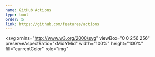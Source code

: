 ```yaml
---
name: GitHub Actions
type: tool
order: 5
link: https://github.com/features/actions
---
```


<svg
  xmlns="http://www.w3.org/2000/svg"
  viewBox="0 0 256 256"
  preserveAspectRatio="xMidYMid"
  width="100%"
  height="100%"
  fill="currentColor"
  role="img"
>
  <path d="M53.604 0c29.604 0 53.604 23.9921 53.604 53.5906 0 29.09-23.189 52.7496-52.093 53.5521 0 2.4615.1087 7.1117 1.5015 9.9194 1.9324 3.8943 13.524 11.145 24.8918 11.145h4.084c2.5665-18.2713 18.2565-32.3321 37.2396-32.3321 18.9062 0 34.5503 13.9463 37.2112 32.1094h21.1291c2.662-18.163 18.3051-32.1094 37.2113-32.1094 20.7745 0 37.6162 16.8366 37.6162 37.6068 0 20.7693-16.8417 37.606-37.6162 37.606-18.9062 0-34.5503-13.9473-37.2113-32.1104H160.044c-2.661 18.163-18.305 32.1104-37.2121 32.1104-18.8704 0-34.4935-13.8933-37.1984-32.007l-4.5156.1347c-7.4349-.0558-15.2894-2.0412-21.5982-6.3275-1.72-1.169-3.4142-2.3971-5.1818-3.5605l-.0005 2.4418c-.0096.7894-.152 12.6569-.1635 25.8332l-.0003 2.7899c.0053 8.641.0736 17.5447.277 24.039.4463 14.2468 12.0348 25.7454 24.8228 28.4369 1.6622.349 4.5201.3939 6.3207.2382 2.5711-18.2648 18.2592-32.3202 37.2378-32.3202 20.7745 0 37.6162 16.8375 37.6162 37.6068 0 20.7694-16.8417 37.6069-37.6162 37.6069-18.7687 0-34.323-13.744-37.1526-31.7137h-3.2538c-24.436-1.3338-39.6285-23.7466-39.3636-41.9234.3344-22.8773.0824-45.7637.0788-68.6464v-7.564C18.546 101.2861 0 79.6062 0 53.5905 0 23.9921 23.999 0 53.604 0Zm69.2279 191.7792c-14.7012 0-26.6196 11.9155-26.6196 26.614 0 14.6984 11.9184 26.6139 26.6196 26.6139 14.7021 0 26.6205-11.9155 26.6205-26.614 0-14.6984-11.9184-26.6139-26.6205-26.6139Zm0-84.9113c-14.7012 0-26.6196 11.9154-26.6196 26.614 0 14.6975 11.9184 26.613 26.6196 26.613 14.7021 0 26.6205-11.9155 26.6205-26.613 0-14.6986-11.9184-26.614-26.6205-26.614Zm95.5516 0c-14.7022 0-26.6197 11.9154-26.6197 26.614 0 14.6975 11.9175 26.613 26.6197 26.613 14.7021 0 26.6205-11.9155 26.6205-26.613 0-14.6986-11.9184-26.614-26.6205-26.614Zm15.1606 15.4085c2.0946 2.0896 2.1524 5.447.1704 7.6053l-.1604.1686-16.3093 16.3447c-2.0782 2.0831-5.4145 2.1527-7.577.1978l-.1722-.163-7.9847-7.86c-2.1634-2.1299-2.191-5.61-.0605-7.773 2.0764-2.1078 5.4337-2.1875 7.6063-.2198l.1686.1603 4.0922 4.0271 12.4517-12.4779c2.1442-2.15 5.6252-2.1537 7.7749-.01Zm-95.9899-.0805c2.0947 2.0896 2.1524 5.447.1704 7.6062l-.1603.1677-16.3094 16.3446c-2.0782 2.0832-5.4144 2.1528-7.577.1979l-.1722-.163-7.9847-7.86c-2.1634-2.1299-2.1909-5.61-.0605-7.773 2.0755-2.1078 5.4337-2.1875 7.6063-.2189l.1686.1594 4.0922 4.027 12.4517-12.4778c2.1442-2.1491 5.6252-2.1537 7.7749-.01ZM53.604 10.993c-23.5317 0-42.6083 19.071-42.6083 42.5977 0 23.5258 19.0766 42.5977 42.6083 42.5977s42.6083-19.0719 42.6083-42.5977c0-23.5267-19.0766-42.5977-42.6083-42.5977Zm-4.4334 17.1375a743.5098 743.5098 0 0 1 26.5308 16.7111c7.3075 4.8204 7.2892 13.5625-.1 18.394a608.4746 608.4746 0 0 1-27.0585 16.712c-7.455 4.3394-15.7999-.6505-16.0024-9.344-.13-5.6028-.0238-11.211-.0311-16.8174-.0064-5.4543-.1136-10.9114.0183-16.363.2227-9.2478 8.736-14.0664 16.6429-9.2927Zm-5.9093 8.8713v3.8686c-.0009 1.9155-.0009 3.8054-.0018 5.6742l-.001 3.7101v5.481c.001 4.2304.0028 8.394.0102 12.5575.0036 1.9595 1.0235 1.8798 2.343 1.0627a19331.2189 19331.2189 0 0 1 22.827-14.1269c1.2581-.7759 1.2938-1.5866.0596-2.3653-8.1533-5.1383-16.3176-10.2592-25.237-15.8619Z" />
  <path d="M133.2271 223.879c3.0357 0 5.4979-2.4605 5.4979-5.4964 0-3.035-2.4622-5.4965-5.4979-5.4965-3.0357 0-5.4978 2.4615-5.4978 5.4965 0 3.0359 2.462 5.4965 5.4978 5.4965M112.1789 223.879c3.0357 0 5.4978-2.4605 5.4978-5.4964 0-3.035-2.462-5.4965-5.4978-5.4965-3.0357 0-5.4978 2.4615-5.4978 5.4965 0 3.0359 2.462 5.4965 5.4978 5.4965M218.3838 245.007c-14.7022 0-26.6197-11.9154-26.6197-26.6139 0-14.6984 11.9175-26.6139 26.6197-26.6139 14.7012 0 26.6205 11.9155 26.6205 26.614 0 14.6984-11.9193 26.6139-26.6205 26.6139m0-64.2208c-18.9062 0-34.5503 13.9473-37.2113 32.1104h-6.152c-2.6858 0-4.8647 2.4615-4.8647 5.4964 0 3.036 2.179 5.4965 4.8646 5.4965h6.1521C183.8335 242.0527 199.4775 256 218.3838 256 239.1583 256 256 239.1625 256 218.3931c0-20.7693-16.8417-37.6068-37.6162-37.6068" />
</svg>

